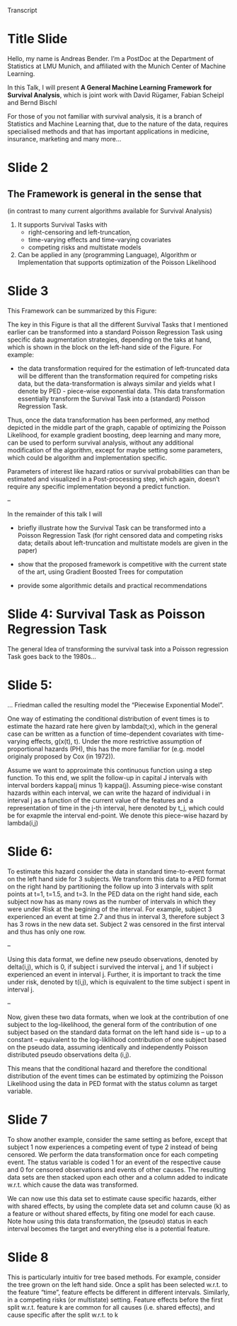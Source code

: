 Transcript


# Title Slide

Hello, my name is Andreas Bender. I'm a PostDoc at the Department of Statistics at LMU Munich, and affiliated with the Munich Center of Machine Learning.

In this Talk, I will present **A General Machine Learning Framework for Survival Analysis**, which is joint work with David Rügamer, Fabian Scheipl and Bernd Bischl

For those of you not familiar with survival analysis, it is a branch of Statistics and Machine Learning that, due to the nature of the data, requires specialised methods and that has important applications in medicine, insurance, marketing and many more...


# Slide 2

## The Framework is general in the sense that

(in contrast to many current algorithms available for Survival Analysis)


1. It supports Survival Tasks with
    - right-censoring and left-truncation,
    - time-varying effects and time-varying covariates
    - competing risks and multistate models

2. Can be applied in any (programming Language), Algorithm or Implementation that supports optimization of the Poisson Likelihood


# Slide 3

This Framework can be summarized by this Figure:

The key in this Figure is that all the different Survival Tasks that I mentioned earlier can be transformed into a standard Poisson Regression Task using specific data augmentation strategies, depending on the taks at hand, which is shown in the block on the left-hand side of the Figure. For example:

- the data transformation required for the estimation of left-truncated data will be different than the transformation required for competing risks data, but the data-transformation is always similar and yields what I denote by PED - piece-wise exponential data. This data transformation essentially transform the Survival Task into a (standard) Poisson Regression Task.

Thus, once the data transformation has been performed, any method depicted in the middle part of the graph, capable of optimizing the Poisson Likelihood, for example gradient boosting, deep learning and many more, can be used to perform survival analysis, without any additional modification of the algorithm, except for maybe setting some parameters, which could be algorithm and implementation specific.

Parameters of interest like hazard ratios or survival probabilities can than be
estimated and visualized in a Post-processing step, which again, doesn't require any specific implementation beyond a predict function.


--

In the remainder of this talk I will

- briefly illustrate how the Survival Task can be transformed into a Poisson Regression Task (for right censored data and competing risks data; details about left-truncation and multistate models are given in the paper)

- show that the proposed framework is competitive with the current state of the
art, using Gradient Boosted Trees for computation

- provide some algorithmic details and practical recommendations


# Slide 4: Survival Task as Poisson Regression Task

The general Idea of transforming the survival task into a Poisson regression
Task goes back to the 1980s...

# Slide 5:
... Friedman called the resulting model the "Piecewise Exponential Model".


One way of estimating the conditional distribution of event times is to estimate the hazard rate here given by lambda(t;x), which in the general case can be written as a function of time-dependent covariates with time-varying effects, g(x(t), t).
Under the more restrictive assumption of proportional hazards (PH), this has the more familiar for (e.g. model originaly proposed by Cox (in 1972)).

Assume we want to approximate this continuous function using a step function.
To this end, we split the follow-up in capital J intervals with interval borders kappa(j minus 1) kappa(j). Assuming piece-wise constant hazards within each interval,
we can write the hazard of individual i in interval j as a function of the current value of the features and a representation of time in the j-th interval, here denoted by t_j, which could be for exapmle the interval end-point. We
denote this piece-wise hazard by lambda(i,j)


# Slide 6:

To estimate this hazard consider the data in standard time-to-event format
on the left hand side for 3 subjects. We transform this data to a PED format on the right hand by partitioning the follow up into 3 intervals with split points at
t=1, t=1.5, and t=3.
In the PED data on the right hand side, each subject now has as many rows as
the number of intervals in which they were under Risk at the begining of the interval. For example, subject 3 experienced an event at time 2.7 and thus in interval 3, therefore subject 3 has 3 rows in the new data set. Subject 2 was censored in the first interval and thus has only one row.

--

Using this data format, we define new pseudo observations, denoted by delta(i,j), which is 0, if subject i survived the interval j, and 1 if subject i experienced
an event in interval j. Further, it is important to track the time under risk,
denoted by t(i,j), which is equivalent to the time subject i spent in interval j.

--

Now, given these two data formats, when we look at the contribution of one subject
to the log-likelihood,
the general form of the contribution of one subject based on the standard data format on the left hand side is -- up to a constant -- equivalent to the log-liklihood contribution
of one subject based on the pseudo data, assuming identically and independently Poisson distributed pseudo observations delta (i,j).

This means that the conditional hazard and therefore the conditional distribution
of the event times can be estimated by optimizing the Poisson Likelihood using the data in PED format with the status column as target variable.


# Slide 7

To show another example, consider the same setting as before, except that subject 1 now experiences a competing event of type 2 instead of being censored.
We perform the data transformation once for each competing event. The status variable is coded 1 for an event of the respective cause and 0 for censored observations and events of other causes. The resulting data sets are then stacked
upon each other and a column added to indicate w.r.t. which cause the data was
transformed.

We can now use this data set to estimate cause specific hazards, either with shared effects, by using the complete data set and column cause (k) as a feature or
without shared effects, by fiting one model for each cause.
Note how using this data transformation, the (pseudo) status in each interval becomes the target and everything else is a potential feature.

# Slide 8
This is particularly intuitiv for tree based methods. For example, consider the
tree grown on the left hand side. Once a split has been selected w.r.t. to the feature "time", feature effects be different in different intervals. Similarly,
in a competing risks (or multistate) setting. Feature effects before the first split w.r.t. feature k are common for all causes (i.e. shared effects), and cause specific after the split w.r.t. to k
